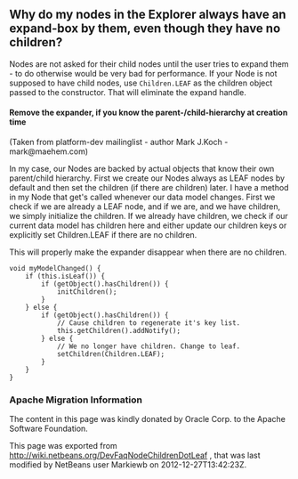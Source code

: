 <!--

    Licensed to the Apache Software Foundation (ASF) under one
    or more contributor license agreements.  See the NOTICE file
    distributed with this work for additional information
    regarding copyright ownership.  The ASF licenses this file
    to you under the Apache License, Version 2.0 (the
    "License"); you may not use this file except in compliance
    with the License.  You may obtain a copy of the License at

      http://www.apache.org/licenses/LICENSE-2.0

    Unless required by applicable law or agreed to in writing,
    software distributed under the License is distributed on an
    "AS IS" BASIS, WITHOUT WARRANTIES OR CONDITIONS OF ANY
    KIND, either express or implied.  See the License for the
    specific language governing permissions and limitations
    under the License.

-->

==Why do my nodes in the Explorer always have an expand-box by them, even though they have no children?==

Nodes are not asked for their child nodes until the user tries to expand them - to do otherwise would be very bad for performance.  If your Node is not supposed to have child nodes, use <tt>Children.LEAF</tt> as the children object passed to the constructor.  That will eliminate the expand handle.

====Remove the expander, if you know the parent-/child-hierarchy at creation time====

(Taken from platform-dev mailinglist - author Mark J.Koch - mark@maehem.com)

In my case, our Nodes are backed by actual objects that know their own parent/child hierarchy. First we create our Nodes always as LEAF nodes by default and then set the children (if there are children) later. I have a method in my Node that get's called whenever our data model changes. First we check if we are already a LEAF node, and if we are, and we have children, we simply initialize the children. If we already have children, we check if our current data model has children here and either update our children keys or explicitly set Children.LEAF if there are no children.

This will properly make the expander disappear when there are no children.

<pre>
void myModelChanged() {
    if (this.isLeaf()) {
        if (getObject().hasChildren()) {
            initChildren();
        }
    } else {
        if (getObject().hasChildren()) {
            // Cause children to regenerate it's key list.
            this.getChildren().addNotify();
        } else {
            // We no longer have children. Change to leaf.
            setChildren(Children.LEAF);
        }
    }
} 
</pre>

===Apache Migration Information===

The content in this page was kindly donated by Oracle Corp. to the
Apache Software Foundation.

This page was exported from http://wiki.netbeans.org/DevFaqNodeChildrenDotLeaf , 
that was last modified by NetBeans user Markiewb 
on 2012-12-27T13:42:23Z.

